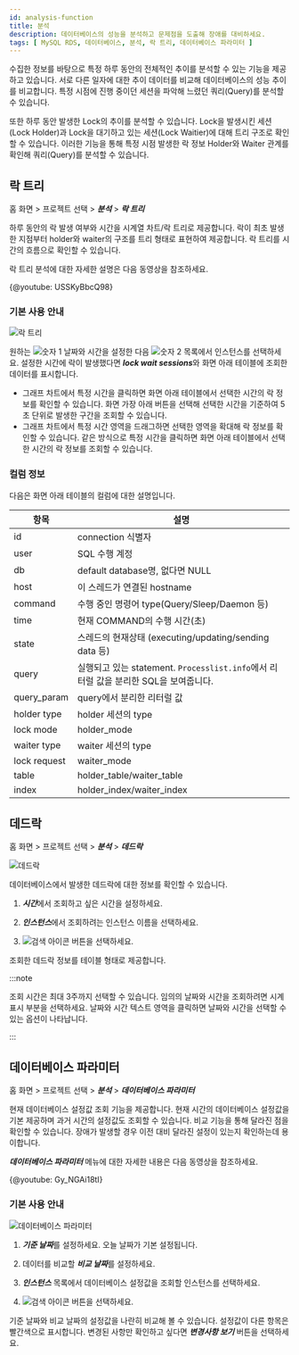 ```yaml
---
id: analysis-function
title: 분석
description: 데이터베이스의 성능을 분석하고 문제점을 도출해 장애를 대비하세요.
tags: [ MySQL RDS, 데이터베이스, 분석, 락 트리, 데이터베이스 파라미터 ]
---
```


수집한 정보를 바탕으로 특정 하루 동안의 전체적인 추이를 분석할 수 있는 기능을 제공하고 있습니다. 서로 다른 일자에 대한 추이 데이터를 비교해 데이터베이스의 성능 추이를 비교합니다. 특정 시점에 진행 중이던 세션을 파악해 느렸던 쿼리(Query)를 분석할 수 있습니다.

또한 하루 동안 발생한 Lock의 추이를 분석할 수 있습니다. Lock을 발생시킨 세션(Lock Holder)과 Lock을 대기하고 있는 세션(Lock Waitier)에 대해 트리 구조로 확인할 수 있습니다. 이러한 기능을 통해 특정 시점 발생한 락 정보 Holder와 Waiter 관계를 확인해 쿼리(Query)를 분석할 수 있습니다.

## 락 트리

홈 화면 > 프로젝트 선택 > ***분석*** > ***락 트리***

하루 동안의 락 발생 여부와 시간을 시계열 차트/락 트리로 제공합니다. 락이 최초 발생한 지점부터 holder와 waiter의 구조를 트리 형태로 표현하여 제공합니다. 락 트리를 시간의 흐름으로 확인할 수 있습니다.

락 트리 분석에 대한 자세한 설명은 다음 동영상을 참조하세요.

{@youtube: USSKyBbcQ98}

### 기본 사용 안내

![락 트리](/img/db-locktress-basic.png)

원하는 ![숫자 1](/img/number-01.png) 날짜와 시간을 설정한 다음 ![숫자 2](/img/number-02.png) 목록에서 인스턴스를 선택하세요. 설정한 시간에 락이 발생했다면 ***lock wait sessions***와 화면 아래 테이블에 조회한 데이터를 표시합니다.

* 그래프 차트에서 특정 시간을 클릭하면 화면 아래 테이블에서 선택한 시간의 락 정보를 확인할 수 있습니다. 화면 가장 아래 버튼을 선택해 선택한 시간을 기준하여 5초 단위로 발생한 구간을 조회할 수 있습니다.
* 그래프 차트에서 특정 시간 영역을 드래그하면 선택한 영역을 확대해 락 정보를 확인할 수 있습니다. 같은 방식으로 특정 시간을 클릭하면 화면 아래 테이블에서 선택한 시간의 락 정보를 조회할 수 있습니다.

### 컬럼 정보

다음은 화면 아래 테이블의 컬럼에 대한 설명입니다.

| 항목 | 설명 |
| -- | -- |
| id | connection 식별자 |
| user | SQL 수행 계정 |
| db | default database명, 없다면 NULL |
| host | 이 스레드가 연결된 hostname |
| command | 수행 중인 명령어 type(Query/Sleep/Daemon 등) |
| time | 현재 COMMAND의 수행 시간(초) |
| state | 스레드의 현재상태 (executing/updating/sending data 등) |
| query | 실행되고 있는 statement. `Processlist.info`에서 리터럴 값을 분리한 SQL을 보여줍니다. |
| query_param | query에서 분리한 리터럴 값 |
| holder type | holder 세션의 type |
| lock mode | holder_mode |
| waiter type | waiter 세션의 type |
| lock request | waiter_mode |
| table | holder_table/waiter_table |
| index | holder_index/waiter_index |

## 데드락

홈 화면 > 프로젝트 선택 > ***분석*** > ***데드락***

![데드락](/img/db-deadlock-basic.png)

데이터베이스에서 발생한 데드락에 대한 정보를 확인할 수 있습니다.

1. ***시간***에서 조회하고 싶은 시간을 설정하세요.

1. ***인스턴스***에서 조회하려는 인스턴스 이름을 선택하세요.

1. ![검색 아이콘](/img/ico-btn-search.png) 버튼을 선택하세요.

조회한 데드락 정보를 테이블 형태로 제공합니다.

:::note

조회 시간은 최대 3주까지 선택할 수 있습니다. 임의의 날짜와 시간을 조회하려면 시계 표시 부분을 선택하세요. 날짜와 시간 텍스트 영역을 클릭하면 날짜와 시간을 선택할 수 있는 옵션이 나타납니다.

:::

## 데이터베이스 파라미터

홈 화면 > 프로젝트 선택 > ***분석*** > ***데이터베이스 파라미터***

현재 데이터베이스 설정값 조회 기능을 제공합니다. 현재 시간의 데이터베이스 설정값을 기본 제공하며 과거 시간의 설정값도 조회할 수 있습니다. 비교 기능을 통해 달라진 점을 확인할 수 있습니다. 장애가 발생할 경우 이전 대비 달라진 설정이 있는지 확인하는데 용이합니다.

***데이터베이스 파라미터*** 메뉴에 대한 자세한 내용은 다음 동영상을 참조하세요.

{@youtube: Gy_NGAi18tI}

### 기본 사용 안내

![데이터베이스 파라미터](/img/db-database-parameter-basic.png)

1. ***기준 날짜***를 설정하세요. 오늘 날짜가 기본 설정됩니다.

1. 데이터를 비교할 ***비교 날짜***를 설정하세요.

1. ***인스턴스*** 목록에서 데이터베이스 설정값을 조회할 인스턴스를 선택하세요.

1. ![검색 아이콘](/img/ico-btn-search.png) 버튼을 선택하세요.

기준 날짜와 비교 날짜의 설정값을 나란히 비교해 볼 수 있습니다. 설정값이 다른 항목은 <span class='vslow'>빨간색</span>으로 표시합니다. 변경된 사항만 확인하고 싶다면 ***변경사항 보기*** 버튼을 선택하세요.

